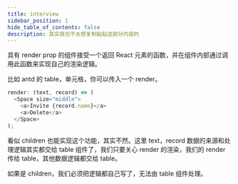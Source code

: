 ```yaml
---
title: interview
sidebar_position: 1
hide_table_of_contents: false
description: 其实我也不太想复制粘贴这部分内容的
---
```


具有 render prop 的组件接受一个返回 React 元素的函数，并在组件内部通过调用此函数来实现自己的渲染逻辑。

比如 antd 的 table，单元格，你可以传入一个 render。

```js
render: (text, record) => (
  <Space size="middle">
    <a>Invite {record.name}</a>
    <a>Delete</a>
  </Space>
);
```

看似 children 也能实现这个功能，其实不然。这里 text，record 数据的来源和处理逻辑其实都交给 table 组件了，我们只要关心 render 的渲染，我们的 render 传给 table，其他数据逻辑都交给 table。

如果是 children，我们必须把逻辑都自己写了，无法由 table 组件处理。
